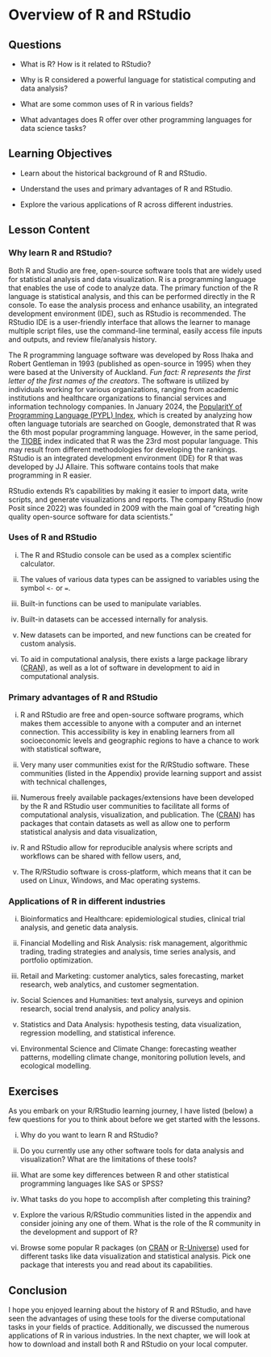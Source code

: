 # Overview of R and RStudio {#sec-overview}

## Questions

-   What is R? How is it related to RStudio?

-   Why is R considered a powerful language for statistical computing and data analysis?

-   What are some common uses of R in various fields?

-   What advantages does R offer over other programming languages for data science tasks?

## Learning Objectives

-   Learn about the historical background of R and RStudio.

-   Understand the uses and primary advantages of R and RStudio.

-   Explore the various applications of R across different industries.

## Lesson Content

### Why learn R and RStudio?

Both R and Studio are free, open-source software tools that are widely used for statistical analysis and data visualization. R is a programming language that enables the use of code to analyze data. The primary function of the R language is statistical analysis, and this can be performed directly in the R console. To ease the analysis process and enhance usability, an integrated development environment (IDE), such as RStudio is recommended. The RStudio IDE is a user-friendly interface that allows the learner to manage multiple script files, use the command-line terminal, easily access file inputs and outputs, and review file/analysis history.

The R programming language software was developed by Ross Ihaka and Robert Gentleman in 1993 (published as open-source in 1995) when they were based at the University of Auckland. *Fun fact: R represents the first letter of the first names of the creators*. The software is utilized by individuals working for various organizations, ranging from academic institutions and healthcare organizations to financial services and information technology companies. In January 2024, the [PopularitY of Programming Language (PYPL) Index](https://pypl.github.io/PYPL.html), which is created by analyzing how often language tutorials are searched on Google, demonstrated that R was the 6th most popular programming language. However, in the same period, the [TIOBE](https://www.tiobe.com/tiobe-index/) index indicated that R was the 23rd most popular language. This may result from different methodologies for developing the rankings. RStudio is an integrated development environment (IDE) for R that was developed by JJ Allaire. This software contains tools that make programming in R easier.

RStudio extends R’s capabilities by making it easier to import data, write scripts, and generate visualizations and reports. The company RStudio (now Posit since 2022) was founded in 2009 with the main goal of “creating high quality open-source software for data scientists.”

### Uses of R and RStudio

i.  The R and RStudio console can be used as a complex scientific calculator.

ii. The values of various data types can be assigned to variables using the symbol `<-` or `=`.

iii. Built-in functions can be used to manipulate variables.

iv. Built-in datasets can be accessed internally for analysis.

v.  New datasets can be imported, and new functions can be created for custom analysis.

vi. To aid in computational analysis, there exists a large package library ([CRAN](https://cran.r-project.org/)), as well as a lot of software in development to aid in computational analysis.

### Primary advantages of R and RStudio

i.  R and RStudio are free and open-source software programs, which makes them accessible to anyone with a computer and an internet connection. This accessibility is key in enabling learners from all socioeconomic levels and geographic regions to have a chance to work with statistical software,

ii. Very many user communities exist for the R/RStudio software. These communities (listed in the Appendix) provide learning support and assist with technical challenges,

iii. Numerous freely available packages/extensions have been developed by the R and RStudio user communities to facilitate all forms of computational analysis, visualization, and publication. The ([CRAN](https://cran.r-project.org/)) has packages that contain datasets as well as allow one to perform statistical analysis and data visualization,

iv. R and RStudio allow for reproducible analysis where scripts and workflows can be shared with fellow users, and,

v.  The R/RStudio software is cross-platform, which means that it can be used on Linux, Windows, and Mac operating systems.

### Applications of R in different industries

i.  Bioinformatics and Healthcare: epidemiological studies, clinical trial analysis, and genetic data analysis.

ii. Financial Modelling and Risk Analysis: risk management, algorithmic trading, trading strategies and analysis, time series analysis, and portfolio optimization.

iii. Retail and Marketing: customer analytics, sales forecasting, market research, web analytics, and customer segmentation.

iv. Social Sciences and Humanities: text analysis, surveys and opinion research, social trend analysis, and policy analysis.

v.  Statistics and Data Analysis: hypothesis testing, data visualization, regression modelling, and statistical inference.

vi. Environmental Science and Climate Change: forecasting weather patterns, modelling climate change, monitoring pollution levels, and ecological modelling.

## Exercises

As you embark on your R/RStudio learning journey, I have listed (below) a few questions for you to think about before we get started with the lessons.

i.  Why do you want to learn R and RStudio?

ii. Do you currently use any other software tools for data analysis and visualization? What are the limitations of these tools?

iii. What are some key differences between R and other statistical programming languages like SAS or SPSS?

iv. What tasks do you hope to accomplish after completing this training?

v.  Explore the various R/RStudio communities listed in the appendix and consider joining any one of them. What is the role of the R community in the development and support of R?

vi. Browse some popular R packages (on [CRAN](https://cran.r-project.org/) or [R-Universe](https://r-universe.dev/search/)) used for different tasks like data visualization and statistical analysis. Pick one package that interests you and read about its capabilities.

## Conclusion

I hope you enjoyed learning about the history of R and RStudio, and have seen the advantages of using these tools for the diverse computational tasks in your fields of practice. Additionally, we discussed the numerous applications of R in various industries. In the next chapter, we will look at how to download and install both R and RStudio on your local computer.
